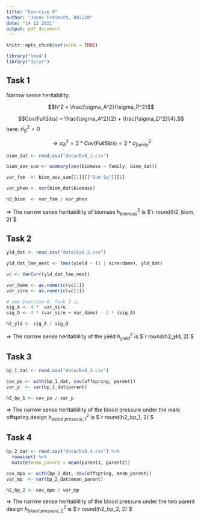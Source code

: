 ```yaml
---
title: "Exercise 8"
author: "Jonas Freimuth, 807218"
date: "14 12 2021"
output: pdf_document
---
```


```r
knitr::opts_chunk$set(echo = TRUE)

library("lme4")
library("dplyr")
```

## Task 1

Narrow sense heritability: 

$$h^2 = \frac{\sigma_A^2}{\sigma_P^2}$$

$$Cov(FullSibs) = \frac{\sigma_A^2}{2} + \frac{\sigma_D^2}{4},$$ 
here: $\sigma_D^2 = 0$

$$\Rightarrow \sigma_A^2 = 2 * Cov(FullSibs) = 2 * \sigma_{family}^2$$

```r
biom_dat <- read.csv("data/Ex8_1.csv")

biom_aov_sum <- summary(aov(biomass ~ family, biom_dat))

var_fam  <- biom_aov_sum[[1]][["Sum Sq"]][1]

var_phen <- var(biom_dat$biomass)

h2_biom  <- var_fam / var_phen
```

$\Rightarrow$ The narrow sense heritablility of biomass $h_{biomass}^2$
is $`r round(h2_biom, 2)`$

## Task 2

```r
yld_dat <- read.csv("data/Ex8_2.csv")

yld_dat_lme_nest <- lmer(yield ~ (1 | sire/dame), yld_dat)

vc <- VarCorr(yld_dat_lme_nest)

var_dame <- as.numeric(vc[1])
var_sire <- as.numeric(vc[2])

# see Exercise 6: Task 3 ii
sig_A <- 4 *  var_sire
sig_D <- 4 * (var_sire + var_dame) - 2 * (sig_A)

h2_yld <- sig_A / sig_D
```

$\Rightarrow$ The narrow sense heritablility of the yield $h_{yield}^2$ is
$`r round(h2_yld, 2)`$

## Task 3

```r
bp_1_dat <- read.csv("data/Ex8_3.csv")

cov_po <- with(bp_1_dat, cov(offspring, parent))
var_p  <- var(bp_1_dat$parent)

h2_bp_1 <- cov_po / var_p
```

$\Rightarrow$ The narrow sense heritablility of the blood pressure under the 
male offspring design $h_{blood\ pressure, 1}^2$ is $`r round(h2_bp_1, 2)`$


## Task 4
```r
bp_2_dat <- read.csv("data/Ex8_4.csv") %>% 
  rowwise() %>% 
  mutate(mean_parent = mean(parent1, parent2))

cov_mpo <- with(bp_2_dat, cov(offspring, mean_parent))
var_mp  <- var(bp_2_dat$mean_parent)

h2_bp_2 <- cov_mpo / var_mp
```

$\Rightarrow$ The narrow sense heritablility of the blood pressure under the 
two parent design $h_{blood\ pressure, 2}^2$ is $`r round(h2_bp_2, 2)`$
